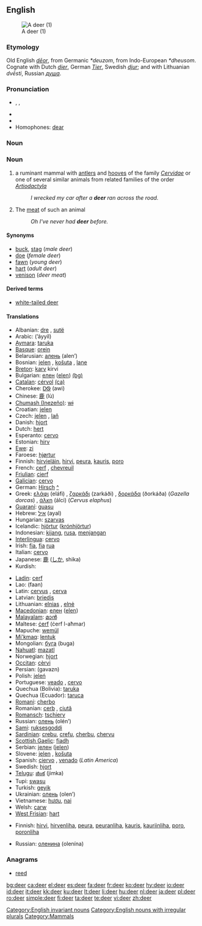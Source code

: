 {{wikipedia|dab=deer (disambiguation)|deer}}
==English==
[[Image:Deer_in_Glenfinnan.jpg|thumb|A deer (1)]]

===Etymology===
Old English ''[[deor|dēor]]'', from Germanic ''*deuzom'', from Indo-European ''*dheusom''.  Cognate with Dutch ''[[dier]]'', German ''[[Tier]]'', Swedish ''[[djur]]''; and with Lithuanian ''dvēsti'', Russian ''[[душа]]''.

===Pronunciation===
* {{enPR|dîr}}, {{IPA|/dɪə(r)/}}, {{SAMPA|/dI@(r)/}}
* {{audio|en-us-deer.ogg|Audio (US)}}
* {{rhymes|ɪə(r)}}
* Homophones: [[dear]]

===Noun===

===Noun===
{{en-noun|pl= '''deer''' ''or dated and rare,'' '''[[deers]]'''}}
{{wikipedia}}

# {{context|zoology}} a ruminant mammal with [[antler]]s and [[hoof|hooves]] of the family ''[[Cervidae]]'' or one of several similar animals from related families of the order ''[[Artiodactyla]]''
#: ''I wrecked my car after a '''deer''' ran across the road.''
# The [[meat]] of such an animal
#: ''Oh I've never had '''deer''' before.''

====Synonyms====
* [[buck]], [[stag]] (''male deer'')
* [[doe]] (''female deer'')
* [[fawn]] (''young deer'')
* [[hart]] (''adult deer'')
* [[venison]] (''deer meat'')

====Derived terms====
* [[white-tailed deer]]

====Translations====
{{trans-top|the animal}}
* Albanian: [[dre]] {{m}}, [[sutë]] {{f}}
* Arabic: {{Arab|[[ايل|أيّل]]}} (’áyyil) {{m}}
* [[Aymara]]: [[taruka]]
* [[Basque]]: [[orein]]
* Belarusian: [[алень]] (alen’) {{m}}
* Bosnian: [[jelen]] {{m}}, [[košuta]] {{f}}, [[lane]] {{n}}
* [[Breton]]: [[karv]] {{f}} kirvi {{p}}
* Bulgarian: [[елен]] ([[elen]]) [[:bg:елен|(bg)]]
* [[Catalan]]: [[cérvol]] {{m}} [[:ca:cérvol|(ca)]]
* Cherokee: [[ᎠᏫ]] (awi)
* Chinese: [[鹿]] (lù)
* [[Chumash (Inezeño)]]: [[wɨ]]
* Croatian: [[jelen]] {{m}}
* Czech: [[jelen]] {{m}}, [[laň]] {{f}}
* Danish: [[hjort]]
* Dutch: [[hert]] {{n}}
* Esperanto: [[cervo]]
* Estonian: [[hirv]]
* [[Ewe]]: [[zi]] {{n}}
* Faroese: [[hjørtur]]
* Finnish: [[hirvieläin]], [[hirvi]], [[peura]], [[kauris]], [[poro]]
* French: [[cerf]] {{m}}, [[chevreuil]] {{m}}
* [[Friulian]]: [[cierf]]
* [[Galician]]: [[cervo]]
* German: [[Hirsch]] {{m}} [[:de:Hirsch|^]]
* Greek: [[ελάφι]] (eláfi) {{n}}, [[ζαρκάδι]] (zarkáði) {{n}}, [[δορκάδα]] (ðorkáða) (''Gazella dorcas'') {{f}}, [[άλκη]] (álci) (''Cervus elaphus'') {{f}}
* [[Guaraní]]: [[guasu]]
* Hebrew: [[איל]] (ayal) {{m}}
* Hungarian: [[szarvas]]
* Icelandic: [[hjörtur]] ([[krónhjörtur]])
* Indonesian: [[kijang]], [[rusa]], [[menjangan]]
* [[Interlingua]]: [[cervo]]
* Irish: [[fia]], [[fia]] [[rua]]
* Italian: [[cervo]] {{m}}
* Japanese: [[鹿]] ([[しか]], shika)
* Kurdish: {{KUchar|[[ئاسک]]}}
{{trans-mid}}
* [[Ladin]]: [[cerf]]
* Lao: {{Laoo|[[ຟານ]]}} (faan)
* Latin: [[cervus]] {{m}}, [[cerva]] {{f}}
* Latvian: [[briedis]]
* Lithuanian: [[elnias]] {{m}}, [[elnė]] {{f}}
* [[Macedonian]]: [[елен]] ([[elen]])
* [[Malayalam]]: [[മാൻ]]
* Maltese: [[ċerf]] (ċerf l-aħmar)
* Mapuche: [[wemül]]
* [[Mi'kmaq]]: [[lentuk]]
* Mongolian: [[буга]] (buga)
* [[Nahuatl]]: [[mazatl]]
* Norwegian: [[hjort]]
* [[Occitan]]: [[cèrvi]]
* Persian: {{fa-Arab|[[گوزن]]}} (gavazn)
* Polish: [[jeleń]] {{m}}
* Portuguese: [[veado]] {{m}}, [[cervo]] {{m}}
* Quechua (Bolivia): [[taruka]]
* Quechua (Ecuador): [[taruca]]
* [[Romani]]: [[cherbo]] {{m}}
* Romanian: [[cerb]] {{m}}, [[ciută]] {{f}}
* [[Romansch]]: [[tschierv]]
* Russian: [[олень]] (olén’) {{m}}
* [[Sami]]: [[ruksesgoddi]]
* [[Sardinian]]: [[crebu]], [[crefu]], [[cherbu]], [[chervu]]
* [[Scottish Gaelic]]: [[fiadh]]
* Serbian: [[jелен]] ([[jelen]]) {{m}}
* Slovene: [[jelen]] {{m}}, [[košuta]] {{f}}
* Spanish: [[ciervo]] {{m}}, [[venado]] {{m}} (''Latin America'')
* Swedish: [[hjort]]
* [[Telugu]]: [[జింక]] (jimka)
* Tupi: [[swasu]]
* Turkish: [[geyik]]
* Ukrainian: [[олень]] (olen’) {{m}}
* Vietnamese: [[hươu]], [[nai]]
* Welsh: [[carw]]
* [[West Frisian]]: [[hart]]
{{trans-bottom}}

{{trans-top|meat from the animal}}
* Finnish: [[hirvi]], [[hirvenliha]], [[peura]], [[peuranliha]], [[kauris]], [[kauriinliha]], [[poro]], [[poronliha]]
{{trans-mid}}
* Russian: [[оленина]] (olenína) {{m}}
{{trans-bottom}}

===Anagrams===
* [[reed]]

[[Category:English invariant nouns]]
[[Category:English nouns with irregular plurals]]
[[Category:Mammals]]

[[bg:deer]]
[[ca:deer]]
[[el:deer]]
[[es:deer]]
[[fa:deer]]
[[fr:deer]]
[[ko:deer]]
[[hy:deer]]
[[io:deer]]
[[id:deer]]
[[it:deer]]
[[kk:deer]]
[[ku:deer]]
[[lt:deer]]
[[li:deer]]
[[hu:deer]]
[[nl:deer]]
[[ja:deer]]
[[pl:deer]]
[[ro:deer]]
[[simple:deer]]
[[fi:deer]]
[[ta:deer]]
[[te:deer]]
[[vi:deer]]
[[zh:deer]]